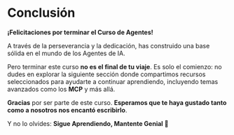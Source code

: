 # Conclusión

**¡Felicitaciones por terminar el Curso de Agentes!**

A través de la perseverancia y la dedicación, has construido una base sólida en el mundo de los Agentes de IA.

Pero terminar este curso **no es el final de tu viaje**. Es solo el comienzo: no dudes en explorar la siguiente sección donde compartimos recursos seleccionados para ayudarte a continuar aprendiendo, incluyendo temas avanzados como los **MCP** y más allá.

**Gracias** por ser parte de este curso. **Esperamos que te haya gustado tanto como a nosotros nos encantó escribirlo**.

Y no lo olvides: **Sigue Aprendiendo, Mantente Genial 🤗**